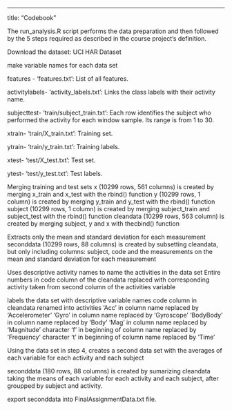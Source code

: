 ---
title: "Codebook"

The run_analysis.R script performs the data preparation and then followed by the 5 steps required as described in the course project’s definition.

Download the dataset: UCI HAR Dataset

make variable names for each data set

features - 'features.txt': List of all features.

activitylabels- 'activity_labels.txt': Links the class labels with their activity name.

subjecttest- 'train/subject_train.txt': Each row identifies the subject who performed the activity for each window sample. Its range is from 1 to 30. 

xtrain- 'train/X_train.txt': Training set.

ytrain- 'train/y_train.txt': Training labels.

xtest- 'test/X_test.txt': Test set.

ytest- 'test/y_test.txt': Test labels.


Merging training and test sets
x (10299 rows, 561 columns) is created by merging x_train and x_test with the rbind() function
y (10299 rows, 1 column) is created by merging y_train and y_test with the rbind() function
subject (10299 rows, 1 column) is created by merging subject_train and subject_test with the rbind() function
cleandata (10299 rows, 563 column) is created by merging subject, y and x with thecbind() function

Extracts only the mean and standard deviation for each measurement
seconddata (10299 rows, 88 columns) is created by subsetting cleandata, but only including columns: subject, code and the measurements on the mean and standard deviation for each measurement

Uses descriptive activity names to name the activities in the data set
Entire numbers in code column of the cleandata replaced with corresponding activity taken from second column of the  activities variable

labels the data set with descriptive variable names
code column in cleandata renamed into activities
'Acc' in column name replaced by 'Accelerometer'
'Gyro' in column name replaced by 'Gyroscope'
'BodyBody' in column name replaced by 'Body'
'Mag' in column name replaced by 'Magnitude'
character 'f' in beginning of column name replaced by 'Frequency'
character 't' in beginning of column name replaced by 'Time'

Using the data set in step 4, creates a second data set with the averages of each variable for each activity and each subject

seconddata (180 rows, 88 columns) is created by sumarizing cleandata taking the means of each variable for each activity and each subject, after groupped by subject and activity.

export seconddata into FinalAssignmentData.txt file.
